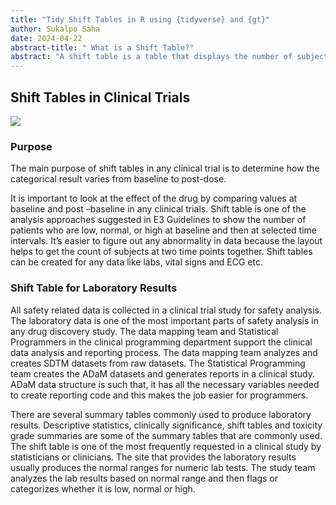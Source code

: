 ```yaml
---
title: "Tidy Shift Tables in R using {tidyverse} and {gt}"
author: Sukalpo Saha
date: 2024-04-22
abstract-title: " What is a Shift Table?"
abstract: "A shift table is a table that displays the number of subjects who are low, normal or high at baseline and the shift at post-dose. Writing code for a shift table is an easier task, if ADaM datasets are used rather than raw datasets. It represents cross frequencies of baseline values with post-dose values. The produced shift table gives safety information of the subjects during the clinical study."
---
```


## Shift Tables in Clinical Trials

![](img/shift.png)

### Purpose

The main purpose of shift tables in any clinical trial is to determine how the categorical result varies from baseline to post-dose.

It is important to look at the effect of the drug by comparing values at baseline and post --baseline in any clinical trials. Shift table is one of the analysis approaches suggested in E3 Guidelines to show the number of patients who are low, normal, or high at baseline and then at selected time intervals. It's easier to figure out any abnormality in data because the layout helps to get the count of subjects at two time points together. Shift tables can be created for any data like labs, vital signs and ECG etc.

### Shift Table for Laboratory Results

All safety related data is collected in a clinical trial study for safety analysis. The laboratory data is one of the most important parts of safety analysis in any drug discovery study. The data mapping team and Statistical Programmers in the clinical programming department support the clinical data analysis and reporting process. The data mapping team analyzes and creates SDTM datasets from raw datasets. The Statistical Programming team creates the ADaM datasets and generates reports in a clinical study. ADaM data structure is such that, it has all the necessary variables needed to create reporting code and this makes the job easier for programmers.

There are several summary tables commonly used to produce laboratory results. Descriptive statistics, clinically significance, shift tables and toxicity grade summaries are some of the summary tables that are commonly used. The shift table is one of the most frequently requested in a clinical study by statisticians or clinicians. The site that provides the laboratory results usually produces the normal ranges for numeric lab tests. The study team analyzes the lab results based on normal range and then flags or categorizes whether it is low, normal or high.
